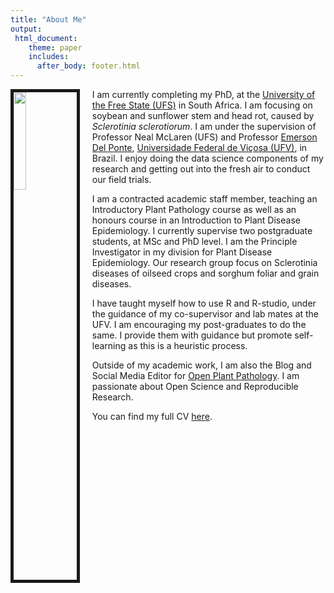 ```yaml
---
title: "About Me"
output: 
 html_document:
    theme: paper
    includes:
      after_body: footer.html
---
```


<img src="images/LAROTHMANN.JPG" style="width:20%; border:5px solid; margin-right: 20px" align="left">


I am currently completing my PhD, at the [University of the Free State (UFS)](https://www.ufs.ac.za/homepage) in South Africa. I am focusing on soybean and sunflower stem and head rot, caused by _Sclerotinia sclerotiorum_. I am under the supervision of Professor Neal McLaren (UFS) and Professor [Emerson Del Ponte](https://github.com/emdelponte), [Universidade Federal de Viçosa (UFV)](https://www.ufv.br/international-students/), in Brazil. I enjoy doing the data science components of my research and getting out into the fresh air to conduct our field trials.   

I am a contracted academic staff member, teaching an Introductory Plant Pathology course as well as an honours course in an Introduction to Plant Disease Epidemiology. I currently supervise two postgraduate students, at MSc and PhD level. I am the Principle Investigator in my division for Plant Disease Epidemiology. Our research group focus on Sclerotinia diseases of oilseed crops and sorghum foliar and grain diseases.  

I have taught myself how to use R and R-studio, under the guidance of my co-supervisor and lab mates at the UFV. I am encouraging my post-graduates to do the same. I provide them with guidance but promote self-learning as this is a heuristic process.   

Outside of my academic work, I am also the Blog and Social Media Editor for [Open Plant Pathology](https://openplantpathology.org/).  I am passionate about Open Science and Reproducible Research.  

You can find my full CV [here](files/LisaAnnRothmann_CV.pdf). 



